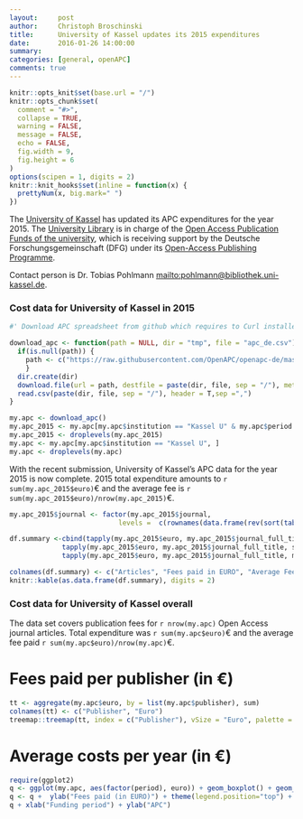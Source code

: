 ```yaml
---
layout:     post
author:		Christoph Broschinski
title:      University of Kassel updates its 2015 expenditures
date:       2016-01-26 14:00:00
summary:    
categories: [general, openAPC]
comments: true
---
```


```r

knitr::opts_knit$set(base.url = "/")
knitr::opts_chunk$set(
  comment = "#>",
  collapse = TRUE,
  warning = FALSE, 
  message = FALSE,
  echo = FALSE,
  fig.width = 9,
  fig.height = 6
)
options(scipen = 1, digits = 2)
knitr::knit_hooks$set(inline = function(x) {
  prettyNum(x, big.mark=" ")
})
```


The [University of Kassel](http://www.uni-kassel.de/uni/internationales/english-version/university/about-us.html) has updated its APC expenditures for the year 2015.
The [University Library](http://www.uni-kassel.de/ub/index.php) is in charge of the [Open Access Publication Funds of the university](http://www.uni-kassel.de/ub/index.php?id=37384),
which is receiving support by the Deutsche Forschungsgemeinschaft (DFG) under its [Open-Access Publishing Programme](http://www.dfg.de/en/research_funding/programmes/infrastructure/lis/funding_opportunities/open_access_publishing/index.html).


Contact person is Dr. Tobias Pohlmann <mailto:pohlmann@bibliothek.uni-kassel.de>.

### Cost data for University of Kassel in 2015

```r
#' Download APC spreadsheet from github which requires to Curl installed

download_apc <- function(path = NULL, dir = "tmp", file = "apc_de.csv"){
  if(is.null(path)) {
    path <- c("https://raw.githubusercontent.com/OpenAPC/openapc-de/master/data/apc_de.csv")
    } 
  dir.create(dir) 
  download.file(url = path, destfile = paste(dir, file, sep = "/"), method = "curl")
  read.csv(paste(dir, file, sep = "/"), header = T,sep =",")
}

my.apc <- download_apc()
my.apc_2015 <- my.apc[my.apc$institution == "Kassel U" & my.apc$period == 2015, ]
my.apc_2015 <- droplevels(my.apc_2015)
my.apc <- my.apc[my.apc$institution == "Kassel U", ]
my.apc <- droplevels(my.apc)
``````

With the recent submission, University of Kassel's APC data for the year 2015 is now complete.
2015 total expenditure amounts to `r sum(my.apc_2015$euro)`€ and the average fee is `r sum(my.apc_2015$euro)/nrow(my.apc_2015)`€. 

```r
my.apc_2015$journal <- factor(my.apc_2015$journal, 
                           levels =  c(rownames(data.frame(rev(sort(table(my.apc_2015$journal)))))))

df.summary <-cbind(tapply(my.apc_2015$euro, my.apc_2015$journal_full_title, length),
             tapply(my.apc_2015$euro, my.apc_2015$journal_full_title, sum),
             tapply(my.apc_2015$euro, my.apc_2015$journal_full_title, mean))

colnames(df.summary) <- c("Articles", "Fees paid in EURO", "Average Fee paid")
knitr::kable(as.data.frame(df.summary), digits = 2)
```


### Cost data for University of Kassel overall

The data set covers publication fees for `r nrow(my.apc)` Open Access journal articles. Total expenditure was `r sum(my.apc$euro)`€ and the average fee paid `r sum(my.apc$euro)/nrow(my.apc)`€.

# Fees paid per publisher (in €)

```r
tt <- aggregate(my.apc$euro, by = list(my.apc$publisher), sum)
colnames(tt) <- c("Publisher", "Euro")
treemap::treemap(tt, index = c("Publisher"), vSize = "Euro", palette = "Paired")
```

#  Average costs per year (in €)

```r
require(ggplot2)
q <- ggplot(my.apc, aes(factor(period), euro)) + geom_boxplot() + geom_point(alpha = 8/10, size = 2,aes(colour =is_hybrid)) + scale_colour_manual(values = c("#000A02", "#DC4E00"))
q <- q +  ylab("Fees paid (in EURO)") + theme(legend.position="top") + theme_bw(base_size = 18)
q + xlab("Funding period") + ylab("APC")
```



